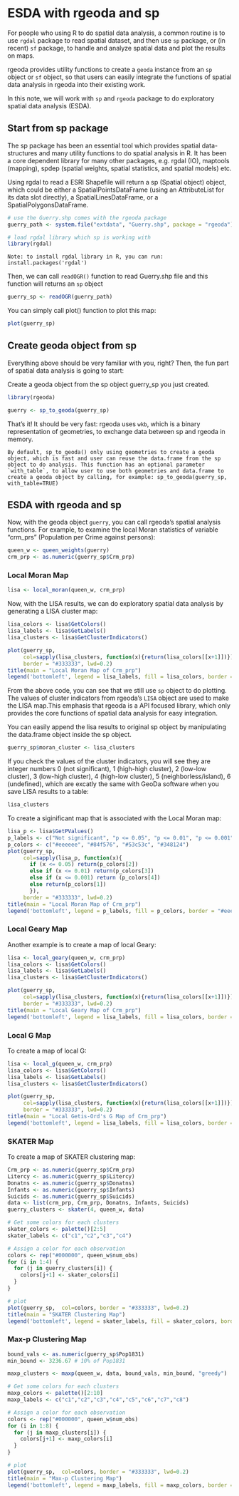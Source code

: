 
# ESDA with rgeoda and sp

For people who using R to do spatial data analysis, a common routine is to use `rgdal` package to read spatial dataset, and then use `sp` package, or (in recent) `sf` package, to handle and analyze spatial data and plot the results on maps.

rgeoda provides utility functions to create a `geoda` instance from an `sp` object or `sf` object, so that users can easily integrate the functions of spatial data analysis in rgeoda into their existing work.

In this note, we will work with `sp` and `rgeoda` package to do exploratory spatial data analysis (ESDA).

## Start from sp package

The sp package has been an essential tool which provides spatial data-structures and many utility functions to do spatial analysis in R. It has been a core dependent library for many other packages, e.g. rgdal (IO), maptools (mapping), spdep (spatial weights, spatial statistics, and spatial models) etc.

Using rgdal to read a ESRI Shapefile will return a sp (Spatial object) object, which could be either a SpatialPointsDataFrame (using an AttributeList for its data slot directly), a SpatialLinesDataFrame, or a SpatialPolygonsDataFrame.

```r
# use the Guerry.shp comes with the rgeoda package
guerry_path <- system.file("extdata", "Guerry.shp", package = "rgeoda")

# load rgdal library which sp is working with
library(rgdal)
```

```block

Note: to install rgdal library in R, you can run: install.packages('rgdal')
```

Then, we can call `readOGR()` function to read Guerry.shp file and this function will returns an `sp` object

```r
guerry_sp <- readOGR(guerry_path)
```

You can simply call plot() function to plot this map:
```r
plot(guerry_sp)
```

## Create geoda object from sp

Everything above should be very familiar with you, right? Then, the fun part of spatial data analysis is going to start:

Create a geoda object from the sp object guerry_sp you just created.

```r
library(rgeoda)

guerry <- sp_to_geoda(guerry_sp)
```

That’s it! It should be very fast: rgeoda uses `wkb`, which is a binary representation of geometries, to exchange data between sp and rgeoda in memory.

```block
By default, sp_to_geoda() only using geometries to create a geoda object, which is fast and user can reuse the data.frame from the sp object to do analysis. This function has an optional parameter `with_table`, to allow user to use both geometries and data.frame to create a geoda object by calling, for example: sp_to_geoda(guerry_sp, with_table=TRUE)
```

## ESDA with rgeoda and sp

Now, with the geoda object `guerry`, you can call rgeoda’s spatial analysis functions. For example, to examine the local Moran statistics of variable “crm_prs” (Population per Crime against persons):

```r
queen_w <- queen_weights(guerry)
crm_prp <- as.numeric(guerry_sp$Crm_prp)
```
### Local Moran Map

```r
lisa <- local_moran(queen_w, crm_prp)
```

Now, with the LISA results, we can do exploratory spatial data analysis by generating a LISA cluster map:

```r
lisa_colors <- lisa$GetColors() 
lisa_labels <- lisa$GetLabels()
lisa_clusters <- lisa$GetClusterIndicators()

plot(guerry_sp, 
     col=sapply(lisa_clusters, function(x){return(lisa_colors[[x+1]])}), 
     border = "#333333", lwd=0.2)
title(main = "Local Moran Map of Crm_prp")
legend('bottomleft', legend = lisa_labels, fill = lisa_colors, border = "#eeeeee")
```

From the above code, you can see that we still use `sp` object to do plotting. The values of cluster indicators from rgeoda’s `LISA` object are used to make the LISA map.This emphasis that rgeoda is a API focused library, which only provides the core functions of spatial data analysis for easy integration.

You can easily append the lisa results to original sp object by manipulating the data.frame object inside the sp object.
```r
guerry_sp$moran_cluster <- lisa_clusters
```

If you check the values of the cluster indicators, you will see they are integer numbers 0 (not significant), 1 (high-high cluster), 2 (low-low cluster), 3 (low-high cluster), 4 (high-low cluster), 5 (neighborless/island), 6 (undefined), which are excatly the same with GeoDa software when you save LISA results to a table:

```r
lisa_clusters
```

To create a siginificant map that is associated with the Local Moran map:

```r
lisa_p <- lisa$GetPValues()
p_labels <- c("Not significant", "p <= 0.05", "p <= 0.01", "p <= 0.001")
p_colors <- c("#eeeeee", "#84f576", "#53c53c", "#348124")
plot(guerry_sp, 
     col=sapply(lisa_p, function(x){
       if (x <= 0.05) return(p_colors[2])
       else if (x <= 0.01) return(p_colors[3])
       else if (x <= 0.001) return (p_colors[4])
       else return(p_colors[1])
       }), 
     border = "#333333", lwd=0.2)
title(main = "Local Moran Map of Crm_prp")
legend('bottomleft', legend = p_labels, fill = p_colors, border = "#eeeeee")
```


### Local Geary Map

Another example is to create a map of local Geary:

```r
lisa <- local_geary(queen_w, crm_prp)
lisa_colors <- lisa$GetColors() 
lisa_labels <- lisa$GetLabels()
lisa_clusters <- lisa$GetClusterIndicators()

plot(guerry_sp, 
     col=sapply(lisa_clusters, function(x){return(lisa_colors[[x+1]])}), 
     border = "#333333", lwd=0.2)
title(main = "Local Geary Map of Crm_prp")
legend('bottomleft', legend = lisa_labels, fill = lisa_colors, border = "#eeeeee")
```

### Local G Map

To create a map of local G:
```r
lisa <- local_g(queen_w, crm_prp)
lisa_colors <- lisa$GetColors() 
lisa_labels <- lisa$GetLabels()
lisa_clusters <- lisa$GetClusterIndicators()

plot(guerry_sp, 
     col=sapply(lisa_clusters, function(x){return(lisa_colors[[x+1]])}), 
     border = "#333333", lwd=0.2)
title(main = "Local Getis-Ord's G Map of Crm_prp")
legend('bottomleft', legend = lisa_labels, fill = lisa_colors, border = "#eeeeee")
```

### SKATER Map

To create a map of SKATER clustering map:

```r
Crm_prp <- as.numeric(guerry_sp$Crm_prp)
Litercy <- as.numeric(guerry_sp$Litercy)
Donatns <- as.numeric(guerry_sp$Donatns)
Infants <- as.numeric(guerry_sp$Infants)
Suicids <- as.numeric(guerry_sp$Suicids)
data <- list(crm_prp, Crm_prp, Donatns, Infants, Suicids)
guerry_clusters <- skater(4, queen_w, data)

# Get some colors for each clusters
skater_colors <- palette()[2:5]
skater_labels <- c("c1","c2","c3","c4")

# Assign a color for each observation
colors <- rep("#000000", queen_w$num_obs)
for (i in 1:4) {
  for (j in guerry_clusters[i]) {
    colors[j+1] <- skater_colors[i]
  }
}

# plot
plot(guerry_sp,  col=colors, border = "#333333", lwd=0.2)
title(main = "SKATER Clustering Map")
legend('bottomleft', legend = skater_labels, fill = skater_colors, border = "#eeeeee")
```

### Max-p Clustering Map

```r
bound_vals <- as.numeric(guerry_sp$Pop1831)
min_bound <- 3236.67 # 10% of Pop1831

maxp_clusters <- maxp(queen_w, data, bound_vals, min_bound, "greedy")

# Get some colors for each clusters
maxp_colors <- palette()[2:10]
maxp_labels <- c("c1","c2","c3","c4","c5","c6","c7","c8")

# Assign a color for each observation
colors <- rep("#000000", queen_w$num_obs)
for (i in 1:8) {
  for (j in maxp_clusters[i]) {
    colors[j+1] <- maxp_colors[i]
  }
}

# plot
plot(guerry_sp,  col=colors, border = "#333333", lwd=0.2)
title(main = "Max-p Clustering Map")
legend('bottomleft', legend = maxp_labels, fill = maxp_colors, border = "#eeeeee")
```
